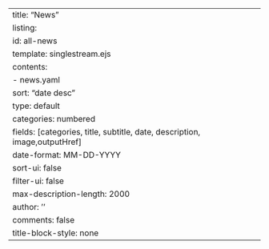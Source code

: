---
title: "News"
listing:
  id: all-news
  template: singlestream.ejs
  contents: 
    - news.yaml
  sort: "date desc"
  type: default
  categories: numbered
  fields: [categories, title, subtitle, date, description, image,outputHref]
  date-format: MM-DD-YYYY
  sort-ui: false
  filter-ui: false
  max-description-length: 2000
author: ''
comments: false
title-block-style: none
---